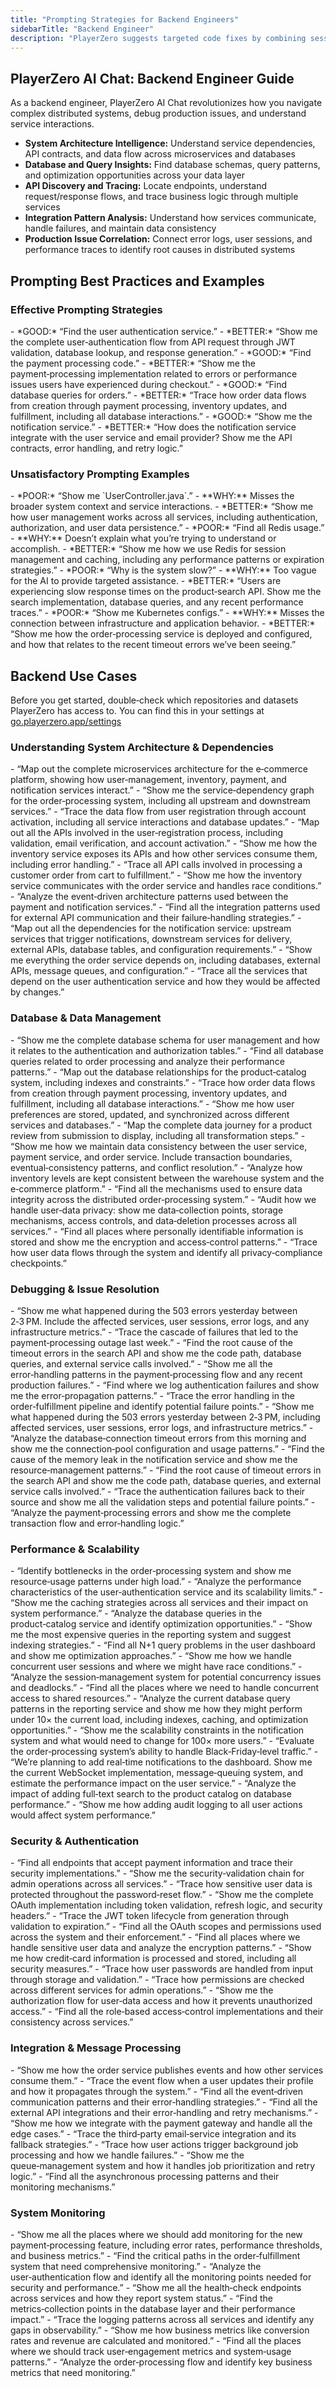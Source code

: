 ```yaml
---
title: "Prompting Strategies for Backend Engineers"
sidebarTitle: "Backend Engineer"
description: "PlayerZero suggests targeted code fixes by combining session data, code context, and historical patterns to resolve issues at their root."
---
```


## PlayerZero AI Chat: Backend Engineer Guide

As a backend engineer, PlayerZero AI Chat revolutionizes how you navigate complex distributed systems, debug production issues, and understand service interactions.

- **System Architecture Intelligence:** Understand service dependencies, API contracts, and data flow across microservices and databases  
- **Database and Query Insights:** Find database schemas, query patterns, and optimization opportunities across your data layer  
- **API Discovery and Tracing:** Locate endpoints, understand request/response flows, and trace business logic through multiple services  
- **Integration Pattern Analysis:** Understand how services communicate, handle failures, and maintain data consistency  
- **Production Issue Correlation:** Connect error logs, user sessions, and performance traces to identify root causes in distributed systems  

## Prompting Best Practices and Examples

### Effective Prompting Strategies

<AccordionGroup>

<Accordion title="Think in System Flows, Not Individual Files">
- *GOOD:* “Find the user authentication service.”  
- *BETTER:* “Show me the complete user‑authentication flow from API request through JWT validation, database lookup, and response generation.”  
</Accordion>

<Accordion title="Combine Code with Production Behavior">
- *GOOD:* “Find the payment processing code.”  
- *BETTER:* “Show me the payment‑processing implementation related to errors or performance issues users have experienced during checkout.”  
</Accordion>

<Accordion title="Focus on Business Logic and Data Flow">
- *GOOD:* “Find database queries for orders.”  
- *BETTER:* “Trace how order data flows from creation through payment processing, inventory updates, and fulfillment, including all database interactions.”  
</Accordion>

<Accordion title="Consider Service Boundaries and Integration">
- *GOOD:* “Show me the notification service.”  
- *BETTER:* “How does the notification service integrate with the user service and email provider? Show me the API contracts, error handling, and retry logic.”  
</Accordion>

</AccordionGroup>

### Unsatisfactory Prompting Examples

<AccordionGroup>

<Accordion title="Single‑File Focus">
- *POOR:* “Show me `UserController.java`.”  
- **WHY:** Misses the broader system context and service interactions.  
- *BETTER:* “Show me how user management works across all services, including authentication, authorization, and user data persistence.”  
</Accordion>

<Accordion title="Technology‑Specific Without Context">
- *POOR:* “Find all Redis usage.”  
- **WHY:** Doesn’t explain what you’re trying to understand or accomplish.  
- *BETTER:* “Show me how we use Redis for session management and caching, including any performance patterns or expiration strategies.”  
</Accordion>

<Accordion title="Generic Performance Questions">
- *POOR:* “Why is the system slow?”  
- **WHY:** Too vague for the AI to provide targeted assistance.  
- *BETTER:* “Users are experiencing slow response times on the product‑search API. Show me the search implementation, database queries, and any recent performance traces.”  
</Accordion>

<Accordion title="Infrastructure Without Application Context">
- *POOR:* “Show me Kubernetes configs.”  
- **WHY:** Misses the connection between infrastructure and application behavior.  
- *BETTER:* “Show me how the order‑processing service is deployed and configured, and how that relates to the recent timeout errors we’ve been seeing.”  
</Accordion>

</AccordionGroup>

## Backend Use Cases
<Note>Before you get started, double‑check which repositories and datasets PlayerZero has access to. You can find this in your settings at [go.playerzero.app/settings](go.playerzero.app/settings)</Note>

### Understanding System Architecture & Dependencies

<AccordionGroup>

<Accordion title="System Architecture Intelligence">
- “Map out the complete microservices architecture for the e‑commerce platform, showing how user‑management, inventory, payment, and notification services interact.”  
- “Show me the service‑dependency graph for the order‑processing system, including all upstream and downstream services.”  
- “Trace the data flow from user registration through account activation, including all service interactions and database updates.”  
</Accordion>

<Accordion title="API Discovery and Tracing">
- “Map out all the APIs involved in the user‑registration process, including validation, email verification, and account activation.”  
- “Show me how the inventory service exposes its APIs and how other services consume them, including error handling.”  
- “Trace all API calls involved in processing a customer order from cart to fulfillment.”  
</Accordion>

<Accordion title="Integration Pattern Analysis">
- “Show me how the inventory service communicates with the order service and handles race conditions.”  
- “Analyze the event‑driven architecture patterns used between the payment and notification services.”  
- “Find all the integration patterns used for external API communication and their failure‑handling strategies.”  
</Accordion>

<Accordion title="Service Dependency Mapping">
- “Map out all the dependencies for the notification service: upstream services that trigger notifications, downstream services for delivery, external APIs, database tables, and configuration requirements.”  
- “Show me everything the order service depends on, including databases, external APIs, message queues, and configuration.”  
- “Trace all the services that depend on the user authentication service and how they would be affected by changes.”  
</Accordion>

</AccordionGroup>

### Database & Data Management

<AccordionGroup>

<Accordion title="Database and Query Insights">
- “Show me the complete database schema for user management and how it relates to the authentication and authorization tables.”  
- “Find all database queries related to order processing and analyze their performance patterns.”  
- “Map out the database relationships for the product‑catalog system, including indexes and constraints.”  
</Accordion>

<Accordion title="Trace Data Flow">
- “Trace how order data flows from creation through payment processing, inventory updates, and fulfillment, including all database interactions.”  
- “Show me how user preferences are stored, updated, and synchronized across different services and databases.”  
- “Map the complete data journey for a product review from submission to display, including all transformation steps.”  
</Accordion>

<Accordion title="Data Consistency Analysis">
- “Show me how we maintain data consistency between the user service, payment service, and order service. Include transaction boundaries, eventual‑consistency patterns, and conflict resolution.”  
- “Analyze how inventory levels are kept consistent between the warehouse system and the e‑commerce platform.”  
- “Find all the mechanisms used to ensure data integrity across the distributed order‑processing system.”  
</Accordion>

<Accordion title="User Data Privacy Audit">
- “Audit how we handle user‑data privacy: show me data‑collection points, storage mechanisms, access controls, and data‑deletion processes across all services.”  
- “Find all places where personally identifiable information is stored and show me the encryption and access‑control patterns.”  
- “Trace how user data flows through the system and identify all privacy‑compliance checkpoints.”  
</Accordion>

</AccordionGroup>

### Debugging & Issue Resolution

<AccordionGroup>

<Accordion title="Production Issue Correlation">
- “Show me what happened during the 503 errors yesterday between 2‑3 PM. Include the affected services, user sessions, error logs, and any infrastructure metrics.”  
- “Trace the cascade of failures that led to the payment‑processing outage last week.”  
- “Find the root cause of the timeout errors in the search API and show me the code path, database queries, and external service calls involved.”  
</Accordion>

<Accordion title="Error Handling and Debugging">
- “Show me all the error‑handling patterns in the payment‑processing flow and any recent production failures.”  
- “Find where we log authentication failures and show me the error‑propagation patterns.”  
- “Trace the error handling in the order‑fulfillment pipeline and identify potential failure points.”  
</Accordion>

<Accordion title="Real‑Time Issue Resolution">
- “Show me what happened during the 503 errors yesterday between 2‑3 PM, including affected services, user sessions, error logs, and infrastructure metrics.”  
- “Analyze the database‑connection timeout errors from this morning and show me the connection‑pool configuration and usage patterns.”  
- “Find the cause of the memory leak in the notification service and show me the resource‑management patterns.”  
</Accordion>

<Accordion title="Root Cause Analysis">
- “Find the root cause of timeout errors in the search API and show me the code path, database queries, and external service calls involved.”  
- “Trace the authentication failures back to their source and show me all the validation steps and potential failure points.”  
- “Analyze the payment‑processing errors and show me the complete transaction flow and error‑handling logic.”  
</Accordion>

</AccordionGroup>

### Performance & Scalability

<AccordionGroup>

<Accordion title="Performance and Scaling Context">
- “Identify bottlenecks in the order‑processing system and show me resource‑usage patterns under high load.”  
- “Analyze the performance characteristics of the user‑authentication service and its scalability limits.”  
- “Show me the caching strategies across all services and their impact on system performance.”  
</Accordion>

<Accordion title="Analyze Database Queries for Optimization">
- “Analyze the database queries in the product‑catalog service and identify optimization opportunities.”  
- “Show me the most expensive queries in the reporting system and suggest indexing strategies.”  
- “Find all N+1 query problems in the user dashboard and show me optimization approaches.”  
</Accordion>

<Accordion title="Handle Concurrent User Sessions">
- “Show me how we handle concurrent user sessions and where we might have race conditions.”  
- “Analyze the session‑management system for potential concurrency issues and deadlocks.”  
- “Find all the places where we need to handle concurrent access to shared resources.”  
</Accordion>

<Accordion title="Scalability Planning">
- “Analyze the current database query patterns in the reporting service and show me how they might perform under 10× the current load, including indexes, caching, and optimization opportunities.”  
- “Show me the scalability constraints in the notification system and what would need to change for 100× more users.”  
- “Evaluate the order‑processing system’s ability to handle Black‑Friday‑level traffic.”  
</Accordion>

<Accordion title="Performance Impact Analysis">
- “We’re planning to add real‑time notifications to the dashboard. Show me the current WebSocket implementation, message‑queuing system, and estimate the performance impact on the user service.”  
- “Analyze the impact of adding full‑text search to the product catalog on database performance.”  
- “Show me how adding audit logging to all user actions would affect system performance.”  
</Accordion>

</AccordionGroup>

### Security & Authentication

<AccordionGroup>

<Accordion title="Trace Security Implementations">
- “Find all endpoints that accept payment information and trace their security implementations.”  
- “Show me the security‑validation chain for admin operations across all services.”  
- “Trace how sensitive user data is protected throughout the password‑reset flow.”  
</Accordion>

<Accordion title="Complete OAuth Implementation">
- “Show me the complete OAuth implementation including token validation, refresh logic, and security headers.”  
- “Trace the JWT token lifecycle from generation through validation to expiration.”  
- “Find all the OAuth scopes and permissions used across the system and their enforcement.”  
</Accordion>

<Accordion title="Handle Sensitive User Data">
- “Find all places where we handle sensitive user data and analyze the encryption patterns.”  
- “Show me how credit‑card information is processed and stored, including all security measures.”  
- “Trace how user passwords are handled from input through storage and validation.”  
</Accordion>

<Accordion title="Check Permissions Across Services">
- “Trace how permissions are checked across different services for admin operations.”  
- “Show me the authorization flow for user‑data access and how it prevents unauthorized access.”  
- “Find all the role‑based access‑control implementations and their consistency across services.”  
</Accordion>

</AccordionGroup>

### Integration & Message Processing

<AccordionGroup>

<Accordion title="Event Publishing and Consumption">
- “Show me how the order service publishes events and how other services consume them.”  
- “Trace the event flow when a user updates their profile and how it propagates through the system.”  
- “Find all the event‑driven communication patterns and their error‑handling strategies.”  
</Accordion>

<Accordion title="External API Integrations">
- “Find all the external API integrations and their error‑handling and retry mechanisms.”  
- “Show me how we integrate with the payment gateway and handle all the edge cases.”  
- “Trace the third‑party email‑service integration and its fallback strategies.”  
</Accordion>

<Accordion title="Background Job Processing">
- “Trace how user actions trigger background job processing and how we handle failures.”  
- “Show me the queue‑management system and how it handles job prioritization and retry logic.”  
- “Find all the asynchronous processing patterns and their monitoring mechanisms.”  
</Accordion>

</AccordionGroup>

### System Monitoring

<AccordionGroup>

<Accordion title="Proactive Monitoring Setup">
- “Show me all the places where we should add monitoring for the new payment‑processing feature, including error rates, performance thresholds, and business metrics.”  
- “Find the critical paths in the order‑fulfillment system that need comprehensive monitoring.”  
- “Analyze the user‑authentication flow and identify all the monitoring points needed for security and performance.”  
</Accordion>

<Accordion title="System Health Monitoring">
- “Show me all the health‑check endpoints across services and how they report system status.”  
- “Find the metrics‑collection points in the database layer and their performance impact.”  
- “Trace the logging patterns across all services and identify any gaps in observability.”  
</Accordion>

<Accordion title="Business Metrics Monitoring">
- “Show me how business metrics like conversion rates and revenue are calculated and monitored.”  
- “Find all the places where we should track user‑engagement metrics and system‑usage patterns.”  
- “Analyze the order‑processing flow and identify key business metrics that need monitoring.”  
</Accordion>

</AccordionGroup>